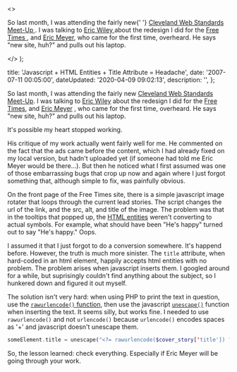   <>
    <p>
      So last month, I was attending the fairly new{' '}
      <a href="http&#58;//webdesign.meetup.com/396/">
        Cleveland Web Standards Meet-Up
      </a>
      . I was talking to <a href="http&#58;//www.wileymedia.com/">
        Eric Wiley
      </a> about the redesign I did for the <a href="http&#58;//www.freetimes.com">
        Free Times
      </a>, and <a href="http&#58;//meyerweb.com">Eric Meyer</a>, who came for the
      first time, overheard. He says "new site, huh?" and pulls out his laptop.
    </p>
  </>
);


  title: 'Javascript + HTML Entities + Title Attribute = Headache',
  date: '2007-07-11 00:05:00',
  dateUpdated: '2020-04-09 09:02:13',
  description: '',
};

So last month, I was attending the fairly new [Cleveland Web Standards Meet-Up](http://webdesign.meetup.com/396/). I was talking to [Eric Wiley](http://www.wileymedia.com/) about the redesign I did for the [Free Times](http://www.freetimes.com), and [Eric Meyer](http://meyerweb.com) , who came for the first time, overheard. He says "new site, huh?" and pulls out his laptop.

It's possible my heart stopped working.

His critique of my work actually went fairly well for me. He commented on the fact that the ads came before the content, which I had already fixed on my local version, but hadn't uploaded yet (if someone had told me Eric Meyer would be there...). But then he noticed what I first assumed was one of those embarrassing bugs that crop up now and again where I just forgot something that, although simple to fix, was painfully obvious.

On the front page of the Free Times site, there is a simple javascript image rotater that loops through the current lead stories. The script changes the url of the link, and the src, alt, and title of the image. The problem was that in the tooltips that popped up, the [HTML entities](http://en.wikipedia.org/wiki/HTML_entities) weren't converting to actual symbols. For example, what should have been "He's happy" turned out to say "He's happy." Oops.

I assumed it that I just forgot to do a conversion somewhere. It's happend before. However, the truth is much more sinister. The `title` attribute, when hard-coded in an html element, happily accepts html entities with no problem. The problem arises when javascript inserts them. I googled around for a while, but suprisingly couldn't find anything about the subject, so I hunkered down and figured it out myself.

The solution isn't very hard: when using PHP to print the text in question, use the [`rawurlencode()` function](http://us.php.net/manual/en/function.rawurlencode.php), then use the javascript [`unescape()`](http://www.w3schools.com/jsref/jsref_unescape.asp) function when inserting the text. It seems silly, but works fine. I needed to use `rawurlencode()` and not `urlencode()` because `urlencode()` encodes spaces as '+' and javascript doesn't unescape them.

```php
someElement.title = unescape("<?= rawurlencode($cover_story['title']) ?>");
```

So, the lesson learned: check everything. Especially if Eric Meyer will be going through your work.
